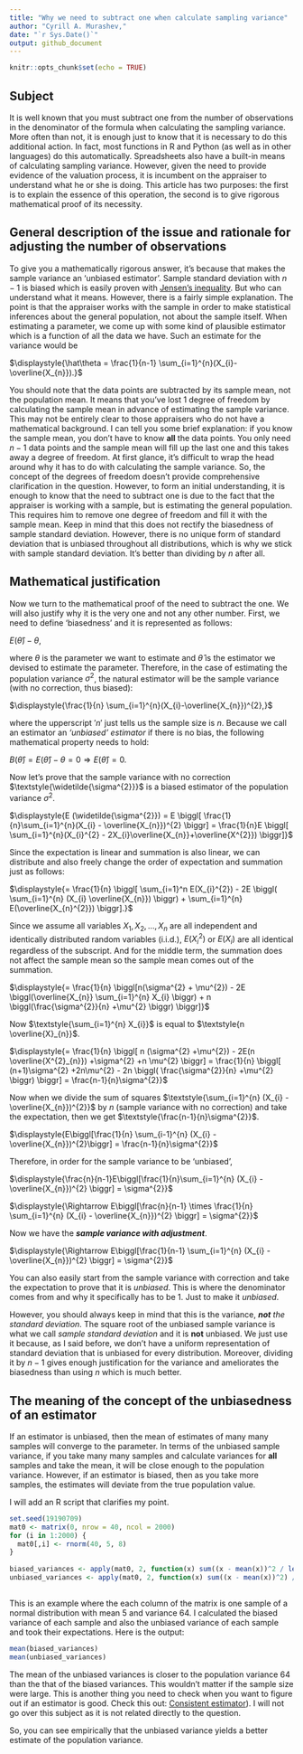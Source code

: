 ```yaml
---
title: "Why we need to subtract one when calculate sampling variance"
author: "Cyrill A. Murashev,"
date: "`r Sys.Date()`"
output: github_document
---
```


```r
knitr::opts_chunk$set(echo = TRUE)
```
## Subject

It is well known that you must subtract one from the number of observations in the denominator of the formula when calculating the sampling variance. More often than not, it is enough just to know that it is necessary to do this additional action. In fact, most functions in R and Python (as well as in other languages) do this automatically. Spreadsheets also have a built-in means of calculating sampling variance. However, given the need to provide evidence of the valuation process, it is incumbent on the appraiser to understand what he or she is doing. This article has two purposes: the first is to explain the essence of this operation, the second is to give rigorous mathematical proof of its necessity.

## General description of the issue and rationale for adjusting the number of observations

To give you a mathematically rigorous answer, it's because that makes the sample variance an 'unbiased estimator'. Sample standard deviation with $\textstyle{n-1}$ is biased which is easily proven with [Jensen's inequality](https://en.wikipedia.org/wiki/Jensen's_inequality). But who can understand what it means. However, there is a fairly simple explanation. The point is that the appraiser works with the sample in order to make statistical inferences about the general population, not about the sample itself. When estimating a parameter, we come up with some kind of plausible estimator which is a function of all the data we have. Such an estimate for the variance would be

$\displaystyle{\hat\theta = \frac{1}{n-1} \sum_{i=1}^{n}(X_{i}-\overline{X_{n}}).}$

You should note that the data points are subtracted by its sample mean, not the population mean. It means that you've lost 1 degree of freedom by calculating the sample mean in advance of estimating the sample variance. This may not be entirely clear to those appraisers who do not have a mathematical background. I can tell you some brief explanation: if you know the sample mean, you don't have to know **all** the data points. You only need $\textstyle{n-1}$ data points and the sample mean will fill up the last one and this takes away a degree of freedom. At first glance, it's difficult to wrap the head around why it has to do with calculating the sample variance. So, the concept of the degrees of freedom doesn't provide comprehensive clarification in the question. However, to form an initial understanding, it is enough to know that the need to subtract one is due to the fact that the appraiser is working with a sample, but is estimating the general population. This requires him to remove one degree of freedom and fill it with the sample mean. Keep in mind that this does not rectify the biasedness of sample standard deviation. However, there is no unique form of standard deviation that is unbiased throughout all distributions, which is why we stick with sample standard deviation. It's better than dividing by $\textstyle{n}$ after all.

## Mathematical justification

Now we turn to the mathematical proof of the need to subtract the one. We will also justify why it is the very one and not any other number. First, we need to define 'biasedness' and it is represented as follows:

$\displaystyle{E(\hat\theta)-\theta,}$

where $\textstyle{\theta}$ is the parameter we want to estimate and $\textstyle{\hat\theta}$ is the estimator we devised to estimate the parameter. Therefore, in the case of estimating the population variance $\textstyle{\sigma^{2}}$, the natural estimator will be the sample variance (with no correction, thus biased):

$\displaystyle{\frac{1}{n} \sum_{i=1}^{n}(X_{i}-\overline{X_{n}})^{2},}$

where the upperscript $\textstyle{'n'}$ just tells us the sample size is $\textstyle{n}$. Because we call an estimator an _'unbiased' estimator_ if there is no bias, the following mathematical property needs to hold:

$\displaystyle{B(\hat\theta) = E(\hat\theta) - \theta = 0 \Rightarrow E(\hat\theta) = 0.}$

Now let's prove that the sample variance with no correction $\textstyle{\widetilde{\sigma^{2}}}$ is a biased estimator of the population variance $\textstyle{\sigma^{2}}$.

$\displaystyle{E (\widetilde{\sigma^{2}}) = E \biggl[ \frac{1}{n}\sum_{i=1}^{n}(X_{i} - \overline{X_{n}})^{2} \biggr] = \frac{1}{n}E \biggl[ \sum_{i=1}^{n}(X_{i}^{2} - 2X_{i}\overline{X_{n}}+\overline{X^{2}}) \biggr]}$

Since the expectation is linear and summation is also linear, we can distribute and also freely change the order of expectation and summation just as follows:

$\displaystyle{= \frac{1}{n} \biggl[ \sum_{i=1}^n E(X_{i}^{2}) - 2E \biggl( \sum_{i=1}^{n} (X_{i} \overline{X_{n}}) \biggr) + \sum_{i=1}^{n} E(\overline{X_{n}^{2}}) \biggr].}$

Since we assume all variables $\textstyle{X_{1}, X_{2}, \ldots, X_{n}}$ are all independent and identically distributed random variables (i.i.d.), $\textstyle{E(X_{i}^{2})}$ or $\textstyle{E(X_{i})}$ are all identical regardless of the subscript. And for the middle term, the summation does not affect the sample mean so the sample mean comes out of the summation.

$\displaystyle{= \frac{1}{n} \biggl[n(\sigma^{2} + \mu^{2}) - 2E \biggl(\overline{X_{n}} \sum_{i=1}^{n} X_{i} \biggr) + n \biggl(\frac{\sigma^{2}}{n} +\mu^{2} \biggr) \biggr]}$

Now $\textstyle{\sum_{i=1}^{n} X_{i}}$ is equal to $\textstyle{n \overline{X}_{n}}$.

$\displaystyle{= \frac{1}{n} \biggl[ n (\sigma^{2} +\mu^{2}) - 2E(n \overline{X^{2}_{n}}) +\sigma^{2} +n \mu^{2} \biggr] = \frac{1}{n} \biggl[ (n+1)\sigma^{2} +2n\mu^{2} - 2n \biggl( \frac{\sigma^{2}}{n} +\mu^{2} \biggr) \biggr] = \frac{n-1}{n}\sigma^{2}}$

Now when we divide the sum of squares $\textstyle{\sum_{i=1}^{n} (X_{i} - \overline{X_{n}})^{2}}$ by $\textstyle{n}$ (sample variance with no correction) and take the expectation, then we get $\textstyle{\frac{n-1}{n}\sigma^{2}}$.

$\displaystyle{E\biggl[\frac{1}{n} \sum_{i-1}^{n} (X_{i} - \overline{X_{n}})^{2}\biggr] = \frac{n-1}{n}\sigma^{2}}$

Therefore, in order for the sample variance to be 'unbiased',

$\displaystyle{\frac{n}{n-1}E\biggl[\frac{1}{n}\sum_{i=1}^{n} (X_{i} - \overline{X_{n}})^{2} \biggr] = \sigma^{2}}$

$\displaystyle{\Rightarrow E\biggl[\frac{n}{n-1} \times \frac{1}{n} \sum_{i=1}^{n} (X_{i} - \overline{X_{n}})^{2} \biggr] = \sigma^{2}}$

Now we have the **_sample variance with adjustment_**.

$\displaystyle{\Rightarrow E\biggl[\frac{1}{n-1} \sum_{i=1}^{n} (X_{i} - \overline{X_{n}})^{2} \biggr] = \sigma^{2}}$

You can also easily start from the sample variance with correction and take the expectation to prove that it is _unbiased_. This is where the denominator comes from and why it specifically has to be 1. Just to make it _unbiased_.

However, you should always keep in mind that this is the variance, _**not** the standard deviation_. The square root of the unbiased sample variance is what we call _sample standard deviation_ and it is **not** unbiased. We just use it because, as I said before, we don't have a uniform representation of standard deviation that is unbiased for every distribution. Moreover, dividing it by $\textstyle{n-1}$ gives enough justification for the variance and ameliorates the biasedness than using $n$ which is much better.

## The meaning of the concept of the unbiasedness of an estimator

If an estimator is unbiased, then the mean of estimates of many many samples will converge to the parameter. In terms of the unbiased sample variance, if you take many many samples and calculate variances for **all** samples and take the mean, it will be close enough to the population variance. However, if an estimator is biased, then as you take more samples, the estimates will deviate from the true population value.

I will add an R script that clarifies my point.

```r

set.seed(19190709) 
mat0 <- matrix(0, nrow = 40, ncol = 2000) 
for (i in 1:2000) { 
  mat0[,i] <- rnorm(40, 5, 8) 
} 
 
biased_variances <- apply(mat0, 2, function(x) sum((x - mean(x))^2 / length(x))) 
unbiased_variances <- apply(mat0, 2, function(x) sum((x - mean(x))^2) / (length(x)-1)) 
 
```
This is an example where the each column of the matrix is one sample of a normal distribution with mean 5 and variance 64. I calculated the biased variance of each sample and also the unbiased variance of each sample and took their expectations.
Here is the output:
```r

mean(biased_variances) 
mean(unbiased_variances)

```

The mean of the unbiased variances is closer to the population variance 64 than the that of the biased variances. This wouldn't matter if the sample size were large. This is another thing you need to check when you want to figure out if an estimator is good. Check this out: [Consistent estimator](https://en.wikipedia.org/wiki/Consistent_estimator)). I will not go over this subject as it is not related directly to the question.

So, you can see empirically that the unbiased variance yields a better estimate of the population variance.